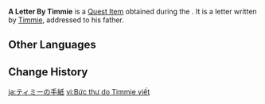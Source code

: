 {{Item Infobox
|id           = 100472
|image        = Item Sealed Letter.png
|type         = Quest Items
|description  = An envelope that has been tightly sealed. Inside is a letter, inked characters, a Dandelion, love, and a wisp of hope. All these will be safely preserved inside until the seal is opened.
|source1      = Obtained during ''[[A Boy's Letter]]''
}}
'''A Letter By Timmie''' is a [[Quest Item]] obtained during the {{Quest|A Boy's Letter}}. It is a letter written by [[Timmie]], addressed to his father.

==Other Languages==
{{Other Languages
|en      = A Letter by Timmie
|zhs     = 提米的亲笔信
|zhs_rm  = Tímǐ de Qīnbǐ Xìn
|zht     = 提米的親筆信
|zht_rm  = Tímǐ de Qīnbǐ Xìn
|ja      = ティミーの手紙
|ja_rm   = Timii no Tegami
|ko      = 티미의 친필 편지
|ko_rm   = Timi-ui Chinpil Pyeonji
|es      = Carta de Timmie
|fr      = Lettre de Timmy
|ru      = Письмо Тимми
|th      = จดหมายที่ Timmie เขียน
|th_rm   = Chotmai thi Timmie Khian
|vi      = Bức thư do Timmie viết
|de      = Brief von Timmie
|id      = Surat dari Timmie
|pt      = Carta de Timmie
|tr      = Timmie'den Bir Mektup
|it      = Lettera di Timmie
}}

==Change History==
{{Change History|1.2}}

[[ja:ティミーの手紙]]
[[vi:Bức thư do Timmie viết]]